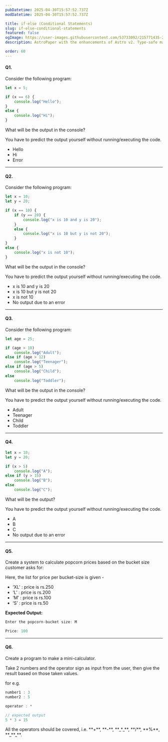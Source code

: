 ```yaml
---
pubDatetime: 2025-04-30T15:57:52.737Z
modDatetime: 2025-04-30T15:57:52.737Z

title: if-else (Conditional Statements)
slug: if-else-conditional-statements
featured: false
ogImage: https://user-images.githubusercontent.com/53733092/215771435-25408246-2309-4f8b-a781-1f3d93bdf0ec.png
description: AstroPaper with the enhancements of Astro v2. Type-safe markdown contents, bug fixes and better dev experience etc.

order: 60
---
```



#### Q1.

Consider the following program:

```jsx
let x = 5;

if (x == 6) {
    console.log("Hello");
} 
else {
    console.log("Hi");
}
```

What will be the output in the console?

<Admonition variant="caution" title="caution">
    You have to predict the output yourself without running/executing the code.
</Admonition>

<ul class="list-[lower-alpha] bold-li">
    <li>Hello</li>
    <li>Hi</li>
    <li>Error</li>
</ul>

---

#### Q2.

Consider the following program:

```jsx
let x = 10; 
let y = 20;

if (x == 10) {     
    if (y == 20) {   
        console.log("x is 10 and y is 20");     
    }
    else {   
        console.log("x is 10 but y is not 20");     
    } 
}  
else {  
    console.log("x is not 10"); 
}
```

What will be the output in the console?

<Admonition variant="caution" title="caution">
    You have to predict the output yourself without running/executing the code.
</Admonition>

<ul class="list-[lower-alpha] bold-li">
    <li>x is 10 and y is 20</li>
    <li>x is 10 but y is not 20</li>
    <li>x is not 10</li>
    <li>No output due to an error</li>
</ul>

---

#### Q3.

Consider the following program:

```jsx
let age = 25;

if (age > 18)
    console.log("Adult");
else if (age > 12)
    console.log("Teenager");
else if (age > 5)
    console.log("Child");
else
    console.log("Toddler");
```

What will be the output in the console?

<Admonition variant="caution" title="caution">
    You have to predict the output yourself without running/executing the code.
</Admonition>

<ul class="list-[lower-alpha] bold-li">
    <li>Adult</li>
    <li>Teenager</li>
    <li>Child</li>
    <li>Toddler</li>
</ul>

---

#### Q4.

```jsx
let x = 10;
let y = 20;

if (x > 5)
    console.log("A");
else if (y > 15)
    console.log("B");
else
    console.log("C");
```

What will be the output?

<Admonition variant="caution" title="caution">
    You have to predict the output yourself without running/executing the code.
</Admonition>

<ul class="list-[lower-alpha] bold-li">
    <li>A</li>
    <li>B</li>
    <li>C</li>
    <li>No output due to an error</li>
</ul>

---

#### Q5.

Create a system to calculate popcorn prices based on the bucket size customer asks for:

Here, the list for price per bucket-size is given - 
- ‘XL’ : price is rs.250
- ‘L’ : price is rs.200
- ‘M’ : price is rs.100
- ‘S’ : price is rs.50

**Expected Output:**

```cpp
Enter the popcorn-bucket size: M

Price: 100
```

---

#### Q6.

Create a program to make a mini-calculator.

Take 2 numbers and the operator sign as input from the user, then give the result based on those taken values.

for e.g.

```jsx
number1 : 3
number2 : 5

operator : *

// expected output
5 * 3 = 15
```

<Admonition variant="note" title="note">
    All the operators should be covered, i.e. **+**, **-**, **_*_**, **/**, **%**, **_**_**.
</Admonition>